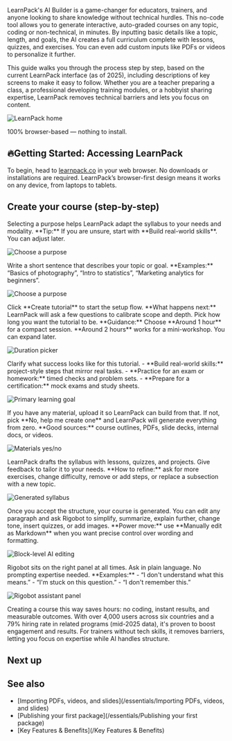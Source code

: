 LearnPack's AI Builder is a game-changer for educators, trainers, and anyone looking to share knowledge without technical hurdles. This no-code tool allows you to generate interactive, auto-graded courses on any topic, coding or non-technical, in minutes. By inputting basic details like a topic, length, and goals, the AI creates a full curriculum complete with lessons, quizzes, and exercises. You can even add custom inputs like PDFs or videos to personalize it further.

This guide walks you through the process step by step, based on the current LearnPack interface (as of 2025), including descriptions of key screens to make it easy to follow. Whether you are a teacher preparing a class, a professional developing training modules, or a hobbyist sharing expertise, LearnPack removes technical barriers and lets you focus on content.

![LearnPack home](/images/learnpack1.png)

<Callout type="info">
100% browser-based — nothing to install.
</Callout>

## 🔥Getting Started: Accessing LearnPack
To begin, head to [learnpack.co](https://learnpack.co/) in your web browser. No downloads or installations are required. LearnPack’s browser-first design means it works on any device, from laptops to tablets.

## Create your course (step-by-step)

<Steps>

<Step title="Choose your purpose">
Selecting a purpose helps LearnPack adapt the syllabus to your needs and modality.  
**Tip:** If you are unsure, start with **Build real-world skills**. You can adjust later.

![Choose a purpose](/images/step1.png)
</Step>

<Step title=" Tell LearnPack what you want to learn">
Write a short sentence that describes your topic or goal.  
**Examples:** “Basics of photography”, “Intro to statistics”, “Marketing analytics for beginners”.

![Choose a purpose](/images/step2.png)
</Step>

<Step title=" Create course">
Click **Create tutorial** to start the setup flow.  
**What happens next:** LearnPack will ask a few questions to calibrate scope and depth.
</Step>

<Step title=" Estimate the duration">
Pick how long you want the tutorial to be.  
**Guidance:** Choose **Around 1 hour** for a compact session. **Around 2 hours** works for a mini-workshop. You can expand later.

![Duration picker](/images/step4.png)
</Step>

<Step title=" Set your primary learning goal">
Clarify what success looks like for this tutorial.
- **Build real-world skills:** project-style steps that mirror real tasks.
- **Practice for an exam or homework:** timed checks and problem sets.
- **Prepare for a certification:** mock exams and study sheets.

![Primary learning goal](/images/step5.png)
</Step>

<Step title="Provide materials or start from zero">
If you have any material, upload it so LearnPack can build from that. If not, pick **No, help me create one** and LearnPack will generate everything from zero.  
**Good sources:** course outlines, PDFs, slide decks, internal docs, or videos.

![Materials yes/no](/images/step6.png)
</Step>

<Step title="Review and refine the proposed structure">
LearnPack drafts the syllabus with lessons, quizzes, and projects. Give feedback to tailor it to your needs.  
**How to refine:** ask for more exercises, change difficulty, remove or add steps, or replace a subsection with a new topic.

![Generated syllabus](/images/step7.png)
</Step>

<Step title="8) Edit lessons with AI assistance">
Once you accept the structure, your course is generated. You can edit any paragraph and ask Rigobot to simplify, summarize, explain further, change tone, insert quizzes, or add images.  
**Power move:** use **Manually edit as Markdown** when you want precise control over wording and formatting.

![Block-level AI editing](/images/step8.png)
</Step>

<Step title="9) Get help from your AI mentor">
Rigobot sits on the right panel at all times. Ask in plain language. No prompting expertise needed.  
**Examples:**  
- “I don't understand what this means.”  
- “I'm stuck on this question.”  
- “I don't remember this.”

![Rigobot assistant panel](/images/step9.png)
</Step>

</Steps>

<Callout type="success">
Creating a course this way saves hours: no coding, instant results, and measurable outcomes. With over 4,000 users across six countries and a 79% hiring rate in related programs (mid-2025 data), it's proven to boost engagement and results. For trainers without tech skills, it removes barriers, letting you focus on expertise while AI handles structure.
</Callout>

## Next up

<Cards>
  <Card title="Create from existing material" href="/creating-courses/Converting a PDF into an interactive course" />
  <Card title="Create from scratch (AI-assisted)" href="/creating-courses/Adding quizzes, projects, and open-ended tasks" />
  <Card title="Rigobot (AI tutor)" href="/rigobot/How Rigobot works" />
  <Card title="Publish a LearnPack package" href="/publishing-and-exports/How to publish a LearnPack package" />
</Cards>

## See also
- [Importing PDFs, videos, and slides](/essentials/Importing PDFs, videos, and slides)  
- [Publishing your first package](/essentials/Publishing your first package)  
- [Key Features & Benefits](/Key Features & Benefits)

